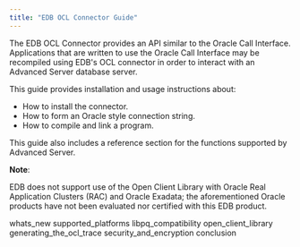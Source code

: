 ```yaml
---
title: "EDB OCL Connector Guide"
---
```


The EDB OCL Connector provides an API similar to the Oracle Call Interface. Applications that are written to use the Oracle Call Interface may be recompiled using EDB's OCL connector in order to interact with an Advanced Server database server.

This guide provides installation and usage instructions about:

-   How to install the connector.
-   How to form an Oracle style connection string.
-   How to compile and link a program.

This guide also includes a reference section for the functions supported by Advanced Server.

**Note**:

EDB does not support use of the Open Client Library with Oracle Real Application Clusters (RAC) and Oracle Exadata; the aforementioned Oracle products have not been evaluated nor certified with this EDB product.

<div class="toctree" maxdepth="3">

whats_new supported_platforms libpq_compatibility open_client_library generating_the_ocl_trace security_and_encryption conclusion

</div>
